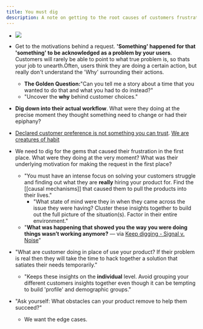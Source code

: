 ```yaml
---
title: You must dig
description: A note on getting to the root causes of customers frustrations.
---
```


- ![](https://firebasestorage.googleapis.com/v0/b/firescript-577a2.appspot.com/o/imgs%2Fapp%2Fbaileysmind%2FTUNQlWjfGM.png?alt=media&token=21a33b89-e490-4248-a5ec-0168fd0aa747)

- Get to the motivations behind a request. **'Something' happened for that 'something' to be acknowledged as a problem by your users**. Customers will rarely be able to point to what true problem is, so thats your job to unearth.Often, users think they are doing a certain action, but really don't understand the 'Why' surrounding their actions.
    - **The Golden Question:**"Can you tell me a story about a time that you wanted to do that and what you had to do instead?"
    - "Uncover the ****why**** behind customer choices."

- **Dig down into their actual workflow**. What were they doing at the precise moment they thought something need to change or had their epiphany?

- [Declared customer preference is not something you can trust](declared-customer-preference-is-not-something-you-can-trust). [We are creatures of habit](we-are-creatures-of-habit)

- We need to dig for the gems that caused their frustration in the first place. What were they doing at the very moment? What was their underlying motivation for making the request in the first place?
    - "You must have an intense focus on solving your customers struggle and finding out what they are **really** hiring your product for. Find the [[causal mechanisms]] that caused them to pull the products into their lives."
        - "What state of mind were they in when they came across the issue they were having? Cluster these insights together to build out the full picture of the situation(s). Factor in their entire environment."
    - "**What was happening that showed you the way you were doing things wasn’t working anymore?** — via [Keep digging - Signal v. Noise](https://m.signalvnoise.com/keep-digging/)"

- "What are customer doing in place of use your product? If their problem is real then they will take the time to hack together a solution that satiates their needs temporarily."
    - "Keeps these insights on the **individual** level. Avoid grouping your different customers insights together even though it can be tempting to build 'profile' and demographic groups."

- "Ask yourself: What obstacles can your product remove to help them succeed?"
    - We want the edge cases.
